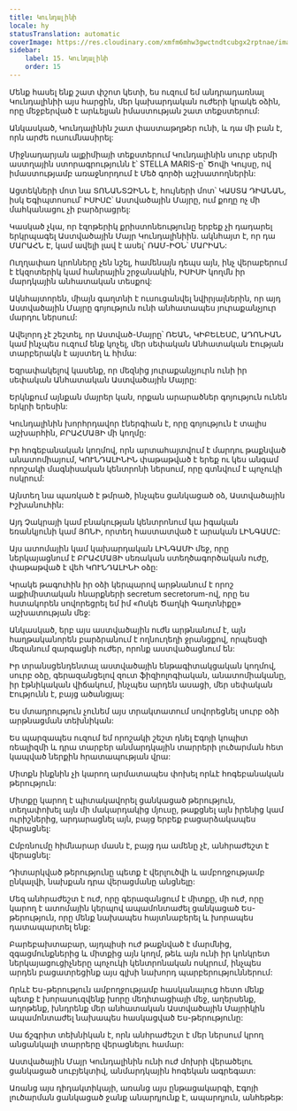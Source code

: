 ```yaml
---
title: Կունդալինի
locale: hy
statusTranslation: automatic
coverImage: https://res.cloudinary.com/xmfm6mhw3gwctndtcubgx2rptnae/image/upload/v1741354419/small_cover_la_gran_rebelion_28716e29d2.webp
sidebar:
    label: 15. Կունդալինի
    order: 15
---
```

Մենք հասել ենք շատ փշոտ կետի, ես ուզում եմ անդրադառնալ Կունդալինիի այս հարցին, մեր կախարդական ուժերի կրակե օձին, որը մեջբերված է արևելյան իմաստության շատ տեքստերում:

Անկասկած, Կունդալինին շատ փաստաթղթեր ունի, և դա մի բան է, որն արժե ուսումնասիրել:

Միջնադարյան ալքիմիայի տեքստերում Կունդալինին սուրբ սերմի աստղային ստորագրությունն է՝ STELLA MARIS-ը՝ Ծովի Կույսը, ով իմաստությամբ առաջնորդում է Մեծ գործի աշխատողներին:

Ացտեկների մոտ նա ՏՈՆԱՆՏԶԻՆՆ է, հույների մոտ՝ ԿԱՍՏԱ ԴԻԱՆԱՆ, իսկ Եգիպտոսում՝ ԻՍԻՍԸ՝ Աստվածային Մայրը, ում քողը ոչ մի մահկանացու չի բարձրացրել:

Կասկած չկա, որ էզոթերիկ քրիստոնեությունը երբեք չի դադարել երկրպագել Աստվածային Մայր Կունդալինիին. ակնհայտ է, որ դա ՄԱՐԱՀՆ Է, կամ ավելի լավ է ասել՝ ՌԱՄ-ԻՕՆ՝ ՄԱՐԻԱՆ:

Ուղղափառ կրոնները չեն նշել, համենայն դեպս այն, ինչ վերաբերում է էկզոտերիկ կամ հանրային շրջանակին, ԻՍԻՍԻ կողմն իր մարդկային անհատական տեսքով:

Ակնհայտորեն, միայն գաղտնի է ուսուցանվել նվիրյալներին, որ այդ Աստվածային Մայրը գոյություն ունի անհատապես յուրաքանչյուր մարդու ներսում:

Ավելորդ չէ շեշտել, որ Աստված-Մայրը՝ ՌԵԱՆ, ԿԻԲԵԼԵՍԸ, ԱԴՈՆԻԱՆ կամ ինչպես ուզում ենք կոչել, մեր սեփական Անհատական Էության տարբերակն է այստեղ և հիմա:

Եզրափակելով կասենք, որ մեզնից յուրաքանչյուրն ունի իր սեփական Անհատական Աստվածային Մայրը:

Երկնքում այնքան մայրեր կան, որքան արարածներ գոյություն ունեն երկրի երեսին:

Կունդալինին խորհրդավոր էներգիան է, որը գոյություն է տալիս աշխարհին, ԲՐԱՀՄԱՅԻ մի կողմը:

Իր հոգեբանական կողմով, որն արտահայտվում է մարդու թաքնված անատոմիայում, ԿՈՒՆԴԱԼԻՆԻՆ փաթաթված է երեք ու կես անգամ որոշակի մագնիսական կենտրոնի ներսում, որը գտնվում է պոչուկի ոսկրում:

Այնտեղ նա պառկած է թմրած, ինչպես ցանկացած օձ, Աստվածային Իշխանուհին:

Այդ Չակրայի կամ բնակության կենտրոնում կա իգական եռանկյունի կամ ՅՈՆԻ, որտեղ հաստատված է արական ԼԻՆԳԱՄԸ:

Այս ատոմային կամ կախարդական ԼԻՆԳԱՄԻ մեջ, որը ներկայացնում է ԲՐԱՀՄԱՅԻ սեռական ստեղծագործական ուժը, փաթաթված է վեհ ԿՈՒՆԴԱԼԻՆԻ օձը:

Կրակե թագուհին իր օձի կերպարով արթնանում է որոշ ալքիմիստական հնարքների secretum secretorum-ով, որը ես հստակորեն սովորեցրել եմ իմ «Ոսկե Ծաղկի Գաղտնիքը» աշխատության մեջ:

Անկասկած, երբ այս աստվածային ուժն արթնանում է, այն հաղթականորեն բարձրանում է ողնուղեղի ջրանցքով, որպեսզի մեզանում զարգացնի ուժեր, որոնք աստվածացնում են:

Իր տրանսցենդենտալ աստվածային ենթագիտակցական կողմով, սուրբ օձը, գերազանցելով զուտ ֆիզիոլոգիական, անատոմիականը, իր էթնիկական վիճակում, ինչպես արդեն ասացի, մեր սեփական Էությունն է, բայց ածանցյալ:

Ես մտադրություն չունեմ այս տրակտատում սովորեցնել սուրբ օձի արթնացման տեխնիկան:

Ես պարզապես ուզում եմ որոշակի շեշտ դնել Էգոյի կոպիտ ռեալիզմի և դրա տարբեր անմարդկային տարրերի լուծարման հետ կապված ներքին հրատապության վրա:

Միտքն ինքնին չի կարող արմատապես փոխել որևէ հոգեբանական թերություն:

Միտքը կարող է պիտակավորել ցանկացած թերություն, տեղափոխել այն մի մակարդակից մյուսը, թաքցնել այն իրենից կամ ուրիշներից, արդարացնել այն, բայց երբեք բացարձակապես վերացնել:

Ըմբռնումը հիմնարար մասն է, բայց դա ամենը չէ, անհրաժեշտ է վերացնել:

Դիտարկված թերությունը պետք է վերլուծվի և ամբողջությամբ ընկալվի, նախքան դրա վերացմանը անցնելը:

Մեզ անհրաժեշտ է ուժ, որը գերազանցում է միտքը, մի ուժ, որը կարող է ատոմային կերպով ապամոնտաժել ցանկացած Ես-թերություն, որը մենք նախապես հայտնաբերել և խորապես դատապարտել ենք:

Բարեբախտաբար, այդպիսի ուժ թաքնված է մարմնից, զգացմունքներից և միտքից այն կողմ, թեև այն ունի իր կոնկրետ ներկայացուցիչները պոչուկի կենտրոնական ոսկրում, ինչպես արդեն բացատրեցինք այս գլխի նախորդ պարբերություններում:

Որևէ Ես-թերություն ամբողջությամբ հասկանալուց հետո մենք պետք է խորասուզվենք խորը մեդիտացիայի մեջ, աղերսենք, աղոթենք, խնդրենք մեր անհատական Աստվածային Մայրիկին ապամոնտաժել նախապես հասկացված Ես-թերությունը:

Սա ճշգրիտ տեխնիկան է, որն անհրաժեշտ է մեր ներսում կրող անցանկալի տարրերը վերացնելու համար:

Աստվածային Մայր Կունդալինին ունի ուժ մոխրի վերածելու ցանկացած սուբյեկտիվ, անմարդկային հոգեկան ագրեգատ:

Առանց այս դիդակտիկայի, առանց այս ընթացակարգի, Էգոյի լուծարման ցանկացած ջանք անարդյունք է, ապարդյուն, անհեթեթ:
